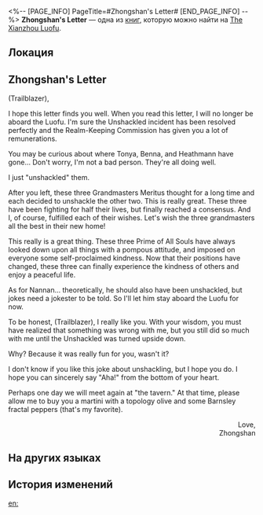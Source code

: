 <%-- [PAGE_INFO]
PageTitle=#Zhongshan's Letter#
[END_PAGE_INFO] --%>
{{Дополнить}}
{{Книга Инфобокс
|id           = 219
|partIds      = 190451
|Название     = 
|Изображение  = Иконка письма Чжуншань.png
|Мир          = The Xianzhou Luofu
|Томов        = 1
|Автор        = <!--нужно добавить-->
|Описание     = A letter left by Zhongshan, an "Unshackled Tutor."
|Том1         = {{tx}}
|Источник1    = {{tx|Отсутствует источник}}
|Персонажи    = Aha
|Фракции      = 
}}
'''Zhongshan's Letter''' — одна из [[Книги|книг]], которую можно найти на [[The Xianzhou Luofu]].

==Локация==
{{Отметка карты|<!--название карты-->|<!--id отметки-->}}

==Zhongshan's Letter==
(Trailblazer),

I hope this letter finds you well. When you read this letter, I will no longer be aboard the Luofu. I'm sure the Unshackled incident has been resolved perfectly and the Realm-Keeping Commission has given you a lot of remunerations.

You may be curious about where Tonya, Benna, and Heathmann have gone... Don't worry, I'm not a bad person. They're all doing well.

I just "unshackled" them.

After you left, these three Grandmasters Meritus thought for a long time and each decided to unshackle the other two. This is really great. These three have been fighting for half their lives, but finally reached a consensus. And I, of course, fulfilled each of their wishes. Let's wish the three grandmasters all the best in their new home!

This really is a great thing. These three Prime of All Souls have always looked down upon all things with a pompous attitude, and imposed on everyone some self-proclaimed kindness. Now that their positions have changed, these three can finally experience the kindness of others and enjoy a peaceful life.

As for Nannan... theoretically, he should also have been unshackled, but jokes need a jokester to be told. So I'll let him stay aboard the Luofu for now.

To be honest, (Trailblazer), I really like you. With your wisdom, you must have realized that something was wrong with me, but you still did so much with me until the Unshackled was turned upside down.

Why? Because it was really fun for you, wasn't it?

I don't know if you like this joke about unshackling, but I hope you do. I hope you can sincerely say "Aha!" from the bottom of your heart.

Perhaps one day we will meet again at "the tavern." At that time, please allow me to buy you a martini with a topology olive and some Barnsley fractal peppers (that's my favorite).

<div align="right">Love,<br />
Zhongshan</div>

==На других языках==
{{На других языках
|en   = Zhongshan's Letter
|zhs  = 钟珊的来信
|zht  = 鍾珊的來信
|ja   = 鐘珊からの手紙
|ko   = 종산의 편지
|es   = Carta de Zhongshan
|fr   = Lettre de Zhongshan
|ru   = Письмо Чжуншань
|th   = จดหมายของ Zhongshan
|vi   = Thư Của Zhongshan
|de   = Zhongshans Brief
|id   = Surat dari Zhongshan
|pt   = Carta de Zhongshan
}}

==История изменений==
{{История изменений|3.5}}

[[en:]]